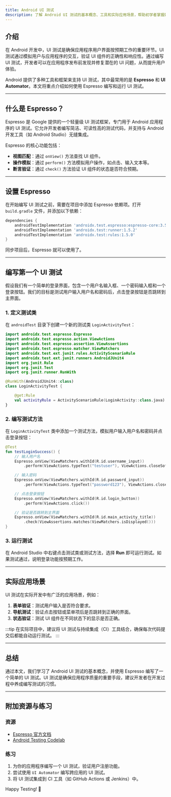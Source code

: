 ```yaml
---
title: Android UI 测试
description: 了解 Android UI 测试的基本概念、工具和实际应用场景，帮助初学者掌握如何编写和运行 UI 测试。
---
```


## 介绍

在 Android 开发中，UI 测试是确保应用程序用户界面按预期工作的重要环节。UI 测试通过模拟用户与应用程序的交互，验证 UI 组件的正确性和响应性。通过编写 UI 测试，开发者可以在应用程序发布前发现并修复潜在的 UI 问题，从而提升用户体验。

Android 提供了多种工具和框架来支持 UI 测试，其中最常用的是 **Espresso** 和 **UI Automator**。本文将重点介绍如何使用 Espresso 编写和运行 UI 测试。

---

## 什么是 Espresso？

Espresso 是 Google 提供的一个轻量级 UI 测试框架，专门用于 Android 应用程序的 UI 测试。它允许开发者编写简洁、可读性高的测试代码，并支持与 Android 开发工具（如 Android Studio）无缝集成。

Espresso 的核心功能包括：
- **视图匹配**：通过 `onView()` 方法查找 UI 组件。
- **操作模拟**：通过 `perform()` 方法模拟用户操作，如点击、输入文本等。
- **断言验证**：通过 `check()` 方法验证 UI 组件的状态是否符合预期。

---

## 设置 Espresso

在开始编写 UI 测试之前，需要在项目中添加 Espresso 依赖项。打开 `build.gradle` 文件，并添加以下依赖：

```groovy
dependencies {
    androidTestImplementation 'androidx.test.espresso:espresso-core:3.5.1'
    androidTestImplementation 'androidx.test:runner:1.5.2'
    androidTestImplementation 'androidx.test:rules:1.5.0'
}
```

同步项目后，Espresso 就可以使用了。

---

## 编写第一个 UI 测试

假设我们有一个简单的登录界面，包含一个用户名输入框、一个密码输入框和一个登录按钮。我们的目标是测试用户输入用户名和密码后，点击登录按钮是否跳转到主界面。

### 1. 定义测试类

在 `androidTest` 目录下创建一个新的测试类 `LoginActivityTest`：

```kotlin
import androidx.test.espresso.Espresso
import androidx.test.espresso.action.ViewActions
import androidx.test.espresso.assertion.ViewAssertions
import androidx.test.espresso.matcher.ViewMatchers
import androidx.test.ext.junit.rules.ActivityScenarioRule
import androidx.test.ext.junit.runners.AndroidJUnit4
import org.junit.Rule
import org.junit.Test
import org.junit.runner.RunWith

@RunWith(AndroidJUnit4::class)
class LoginActivityTest {

    @get:Rule
    val activityRule = ActivityScenarioRule(LoginActivity::class.java)
}
```

### 2. 编写测试方法

在 `LoginActivityTest` 类中添加一个测试方法，模拟用户输入用户名和密码并点击登录按钮：

```kotlin
@Test
fun testLoginSuccess() {
    // 输入用户名
    Espresso.onView(ViewMatchers.withId(R.id.username_input))
        .perform(ViewActions.typeText("testuser"), ViewActions.closeSoftKeyboard())

    // 输入密码
    Espresso.onView(ViewMatchers.withId(R.id.password_input))
        .perform(ViewActions.typeText("password123"), ViewActions.closeSoftKeyboard())

    // 点击登录按钮
    Espresso.onView(ViewMatchers.withId(R.id.login_button))
        .perform(ViewActions.click())

    // 验证是否跳转到主界面
    Espresso.onView(ViewMatchers.withId(R.id.main_activity_title))
        .check(ViewAssertions.matches(ViewMatchers.isDisplayed()))
}
```

### 3. 运行测试

在 Android Studio 中右键点击测试类或测试方法，选择 **Run** 即可运行测试。如果测试通过，说明登录功能按预期工作。

---

## 实际应用场景

UI 测试在实际开发中有广泛的应用场景，例如：
1. **表单验证**：测试用户输入是否符合要求。
2. **导航测试**：验证点击按钮或菜单项后是否跳转到正确的界面。
3. **状态验证**：测试 UI 组件在不同状态下的显示是否正确。

:::tip
在实际项目中，建议将 UI 测试与持续集成（CI）工具结合，确保每次代码提交后都能自动运行测试。
:::

---

## 总结

通过本文，我们学习了 Android UI 测试的基本概念，并使用 Espresso 编写了一个简单的 UI 测试。UI 测试是确保应用程序质量的重要手段，建议开发者在开发过程中养成编写测试的习惯。

---

## 附加资源与练习

### 资源
- [Espresso 官方文档](https://developer.android.com/training/testing/espresso)
- [Android Testing Codelab](https://developer.android.com/codelabs/android-testing)

### 练习
1. 为你的应用程序编写一个 UI 测试，验证用户注册功能。
2. 尝试使用 `UI Automator` 编写跨应用的 UI 测试。
3. 将 UI 测试集成到 CI 工具（如 GitHub Actions 或 Jenkins）中。

Happy Testing! 🚀